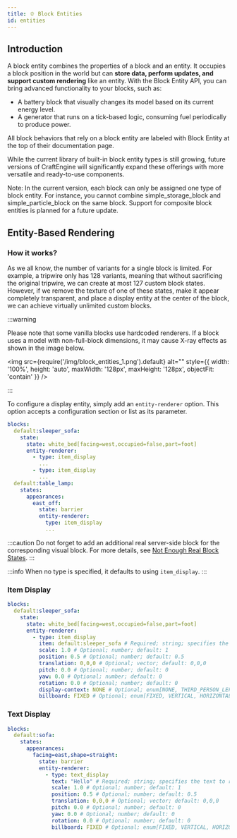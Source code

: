 ```yaml
---
title: 🫑 Block Entities
id: entities
---
```



## Introduction

A block entity combines the properties of a block and an entity. It occupies a block position in the world but can **store data, perform updates, and support custom rendering** like an entity. With the Block Entity API, you can bring advanced functionality to your blocks, such as:

- A battery block that visually changes its model based on its current energy level.
- A generator that runs on a tick-based logic, consuming fuel periodically to produce power.

All block behaviors that rely on a block entity are labeled with <Highlight color="#3B6B60">Block Entity</Highlight> at the top of their documentation page.

While the current library of built-in block entity types is still growing, future versions of CraftEngine will significantly expand these offerings with more versatile and ready-to-use components.

Note: In the current version, each block can only be assigned one type of block entity. For instance, you cannot combine simple_storage_block and simple_particle_block on the same block. Support for composite block entities is planned for a future update.

## Entity-Based Rendering

### How it works?

As we all know, the number of variants for a single block is limited. For example, a tripwire only has 128 variants, meaning that without sacrificing the original tripwire, we can create at most 127 custom block states. However, if we remove the texture of one of these states, make it appear completely transparent, and place a display entity at the center of the block, we can achieve virtually unlimited custom blocks.

:::warning

Please note that some vanilla blocks use hardcoded renderers. If a block uses a model with non-full-block dimensions, it may cause X-ray effects as shown in the image below.

<img src={require('/img/block_entities_1.png').default} alt="" style={{ width: '100%', height: 'auto', maxWidth: '128px', maxHeight: '128px', objectFit: 'contain' }} />

:::

To configure a display entity, simply add an `entity-renderer` option. This option accepts a configuration section or list as its parameter.

```yaml
blocks:
  default:sleeper_sofa:
    state:
      state: white_bed[facing=west,occupied=false,part=foot]
      entity-renderer:
        - type: item_display
          ...
        - type: item_display
          ...
  default:table_lamp:
    states:
      appearances:
        east_off:
          state: barrier
          entity-renderer:
            type: item_display
            ...
```

:::caution
Do not forget to add an additional real server-side block for the corresponding visual block.
For more details, see [Not Enough Real Block States](states.mdx#not-enough-real-block-states).
:::

:::info
When no type is specified, it defaults to using `item_display`.
:::

### Item Display

```yml
blocks:
  default:sleeper_sofa:
    state:
      state: white_bed[facing=west,occupied=false,part=foot]
      entity-renderer:
        - type: item_display
          item: default:sleeper_sofa # Required; string; specifies the item to render
          scale: 1.0 # Optional; number; default: 1
          position: 0.5 # Optional; number; default: 0.5
          translation: 0,0,0 # Optional; vector; default: 0,0,0
          pitch: 0.0 # Optional; number; default: 0
          yaw: 0.0 # Optional; number; default: 0
          rotation: 0.0 # Optional; number; default: 0
          display-context: NONE # Optional; enum[NONE, THIRD_PERSON_LEFT_HAND, THIRD_PERSON_RIGHT_HAND, FIRST_PERSON_LEFT_HAND, FIRST_PERSON_RIGHT_HAND, HEAD, GUI, GROUND, FIXED, ON_SHELF]; default: NONE
          billboard: FIXED # Optional; enum[FIXED, VERTICAL, HORIZONTAL, CENTER]; default: FIXED
```

### Text Display

```yml
blocks:
  default:sofa:
    states:
      appearances:
        facing=east,shape=straight:
          state: barrier
          entity-renderer:
            - type: text_display
              text: "Hello" # Required; string; specifies the text to render
              scale: 1.0 # Optional; number; default: 1
              position: 0.5 # Optional; number; default: 0.5
              translation: 0,0,0 # Optional; vector; default: 0,0,0
              pitch: 0.0 # Optional; number; default: 0
              yaw: 0.0 # Optional; number; default: 0
              rotation: 0.0 # Optional; number; default: 0
              billboard: FIXED # Optional; enum[FIXED, VERTICAL, HORIZONTAL, CENTER]; default: FIXED
```
